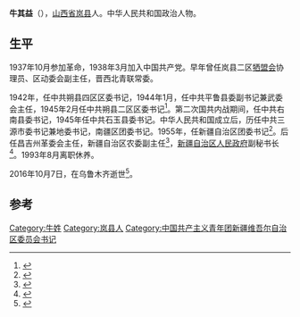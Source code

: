 '''牛其益'''（{{bd|1923年|1月|2016年|10月7日|}}），[[山西省|山西省]][[岚县|岚县]]人。中华人民共和国政治人物。

==生平==
1937年10月参加革命，1938年3月加入中国共产党。早年曾任岚县二区[[牺盟会|牺盟会]]协理员、区动委会副主任，晋西北青联常委。

1942年，任中共朔县四区区委书记，1944年1月，任中共平鲁县委副书记兼武委会主任，1945年2月任中共朔县二区区委书记<ref>{{cite news|title=高师出高徒 ——记新疆维吾尔自治区人民政府原副秘书长牛其益|url=http://news.ts.cn/content/2012-03/23/content_6689874_2.htm|accessdate=2015-04-17|newspaper=天山网|archive-url=https://web.archive.org/web/20150417161153/http://news.ts.cn/content/2012-03/23/content_6689874_2.htm|archive-date=2015-04-17|dead-url=yes}}</ref>。第二次国共内战期间，任中共右南县委书记，1945年任中共石玉县委书记。中华人民共和国成立后，历任中共三源市委书记兼地委书记，南疆区团委书记。1955年，任新疆自治区团委书记<ref name="中央组织部中共中央党史硏究室2000">{{cite book|author1=中国共产党. 中央组织部|author2=中共中央党史硏究室|author3=中央档案馆|title=中国共产党组织史资料: 过渡时期和社会主义建设时期, 1949.10-1966.5 (第5卷)|url=http://books.google.com/books?id=tqpWAAAAIAAJ|year=2000|publisher=中共党史出版社|page=214}}</ref>。后任昌吉州革委会主任，新疆自治区农委副主任<ref>{{cite book|title=新疆通志 - Volume 15, Part 2 -|url=http://books.google.com/books?id=VWwLAQAAMAAJ|publisher=新疆人民出版社|page=844}}</ref>，[[新疆自治区人民政府|新疆自治区人民政府]]副秘书长<ref>{{cite book|title=現代中囯人名辞典|url=http://books.google.com/books?id=xfMXAAAAIAAJ|year=1962|publisher=江南書院|page=122}}</ref>。1993年8月离职休养。

2016年10月7日，在乌鲁木齐逝世<ref>{{cite news|title=抗日孤胆英雄牛其益逝世，曾培养司马义·艾买提等优秀干部|url=http://www.thepaper.cn/newsDetail_forward_1544174|accessdate=2016-10-16|newspaper=澎湃新闻|archive-date=2016-10-18|archive-url=https://web.archive.org/web/20161018205844/http://www.thepaper.cn/newsDetail_forward_1544174|dead-url=no}}</ref>。

==参考==
{{reflist}}
{{中国政治人物小作品}}

[[Category:牛姓|Category:牛姓]]
[[Category:岚县人|Category:岚县人]]
[[Category:中国共产主义青年团新疆维吾尔自治区委员会书记|Category:中国共产主义青年团新疆维吾尔自治区委员会书记]]